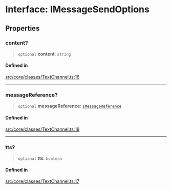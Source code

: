 # Interface: IMessageSendOptions

## Properties

### content?

> `optional` **content**: `string`

#### Defined in

[src/core/classes/TextChannel.ts:16](https://github.com/devdimer/cordium.js/blob/cfa1fbbb6bea11406ac7a0f9fe16ea54d3dc8144/src/core/classes/TextChannel.ts#L16)

***

### messageReference?

> `optional` **messageReference**: [`IMessageReference`](IMessageReference.mdx)

#### Defined in

[src/core/classes/TextChannel.ts:18](https://github.com/devdimer/cordium.js/blob/cfa1fbbb6bea11406ac7a0f9fe16ea54d3dc8144/src/core/classes/TextChannel.ts#L18)

***

### tts?

> `optional` **tts**: `boolean`

#### Defined in

[src/core/classes/TextChannel.ts:17](https://github.com/devdimer/cordium.js/blob/cfa1fbbb6bea11406ac7a0f9fe16ea54d3dc8144/src/core/classes/TextChannel.ts#L17)

